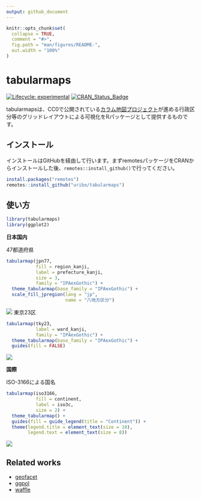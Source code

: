 ```yaml
---
output: github_document
---
```


<!-- README.md is generated from README.Rmd. Please edit that file -->

```r
knitr::opts_chunk$set(
  collapse = TRUE,
  comment = "#>",
  fig.path = "man/figures/README-",
  out.width = "100%"
)
```
# tabularmaps

<!-- badges: start -->
[![Lifecycle: experimental](https://img.shields.io/badge/lifecycle-experimental-orange.svg)](https://www.tidyverse.org/lifecycle/#experimental) 
[![CRAN\_Status\_Badge](http://www.r-pkg.org/badges/version/tabularmaps)](https://cran.r-project.org/package=tabularmaps)
<!-- badges: end -->

tabularmapsは、CC0で公開されている[カラム地図プロジェクト](https://github.com/tabularmaps/hq)が進める行政区分等のグリッドレイアウトによる可視化をRパッケージとして提供するものです。

## インストール

インストールはGitHubを経由して行います。まずremotesパッケージをCRANからインストールした後、`remotes::install_github()`で行ってください。

``` r
install.packages("remotes")
remotes::install_github("uribo/tabularmaps")
```

## 使い方

```r
library(tabularmaps)
library(ggplot2)
```

**日本国内**

47都道府県

```r
tabularmap(jpn77, 
           fill = region_kanji, 
           label = prefecture_kanji, 
           size = 3,
           family = "IPAexGothic") +
  theme_tabularmap(base_family = "IPAexGothic") +
  scale_fill_jpregion(lang = "jp",
                      name = "八地方区分")
```

![](man/figures/README-demo_jpn77-2.png)
東京23区

```r
tabularmap(tky23,
           label = ward_kanji,
           family = "IPAexGothic") +
  theme_tabularmap(base_family = "IPAexGothic") +
  guides(fill = FALSE)
```

![](man/figures/README-demo_tky23-2.png)


**国際**

ISO-3166による国名

```r
tabularmap(iso3166, 
           fill = continent, 
           label = iso3c, 
           size = 2) +
  theme_tabularmap() +
  guides(fill = guide_legend(title = "Continent")) +
  theme(legend.title = element_text(size = 10),
        legend.text = element_text(size = 8))
```

![](man/figures/README-demo_iso3166-2.png)


## Related works

- [geofacet](https://github.com/hafen/geofacet)
- [ggpol](https://github.com/erocoar/ggpol)
- [waffle](https://github.com/hrbrmstr/waffle)
